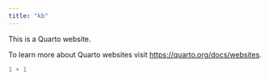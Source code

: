 ```yaml
---
title: "kb"
---
```


This is a Quarto website.

To learn more about Quarto websites visit <https://quarto.org/docs/websites>.

```r
1 + 1
```
